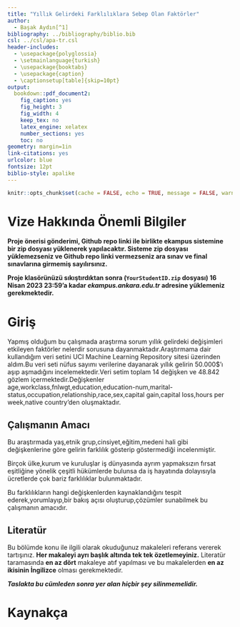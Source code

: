 ```yaml
---
title: "Yıllık Gelirdeki Farklılıklara Sebep Olan Faktörler"
author: 
  - Başak Aydın[^1]
bibliography: ../bibliography/biblio.bib
csl: ../csl/apa-tr.csl
header-includes:
  - \usepackage{polyglossia}
  - \setmainlanguage{turkish}
  - \usepackage{booktabs}
  - \usepackage{caption} 
  - \captionsetup[table]{skip=10pt}
output:
  bookdown::pdf_document2:
    fig_caption: yes
    fig_height: 3
    fig_width: 4
    keep_tex: no
    latex_engine: xelatex
    number_sections: yes
    toc: no
geometry: margin=1in
link-citations: yes
urlcolor: blue
fontsize: 12pt
biblio-style: apalike
---
```

```r
knitr::opts_chunk$set(cache = FALSE, echo = TRUE, message = FALSE, warning = FALSE)
```

<!-- ======================================================================= -->
<!-- ============================== NOTLAR ================================= -->
<!-- ======================================================================= -->
[^1]: 21080560, [Github Repo](https://github.com/basakaaydin/arasinavodevi)

# Vize Hakkında Önemli Bilgiler

\colorbox{BurntOrange}{GITHUB REPO BAĞLANTINIZI BU DOSYANIN 35. SATIRINA YAZINIZ!}

**Proje önerisi gönderimi, Github repo linki ile birlikte ekampus sistemine bir zip dosyası yüklenerek yapılacaktır. Sisteme zip dosyası yüklemezseniz ve Github repo linki vermezseniz ara sınav ve final sınavlarına girmemiş sayılırsınız.**

**Proje klasörünüzü sıkıştırdıktan sonra (`YourStudentID.zip` dosyası) 16 Nisan 2023 23:59'a kadar *ekampus.ankara.edu.tr* adresine yüklemeniz gerekmektedir.**

\colorbox{WildStrawberry}{Daha fazla bilgi için proje klasöründeki README.md dosyasını okuyunuz.}

# Giriş
 Yapmış olduğum bu çalışmada araştırma sorum yıllık gelirdeki değişimleri etkileyen faktörler nelerdir sorusuna dayanmaktadır.Araştırmama dair kullandığım veri setini UCI Machine Learning Repository sitesi üzerinden aldım.Bu veri seti nüfus sayımı verilerine dayanarak yıllık gelirin 50.000$'ı aşıp aşmadığını incelemektedir.Veri setim toplam 14 değişken ve 48.842 gözlem içermektedir.Değişkenler age,workclass,fnlwgt,education,education-num,marital-status,occupation,relationship,race,sex,capital gain,capital loss,hours per week,native country'den oluşmaktadır. 


## Çalışmanın Amacı
 Bu araştırmada yaş,etnik grup,cinsiyet,eğitim,medeni hali gibi değişkenlerine göre gelirin farklılık gösterip göstermediği incelenmiştir.
 
 Birçok ülke,kurum ve kuruluşlar iş dünyasında ayrım yapmaksızın fırsat eşitliğine yönelik çeşitli hükümlerde bulunsa da iş hayatında dolayısıyla ücretlerde çok bariz farklılıklar bulunmaktadır.
 
 Bu farklılıkların hangi değişkenlerden kaynaklandığını tespit ederek,yorumlayıp,bir bakış açısı oluşturup,çözümler sunabilmek bu çalışmanın amacıdır.


## Literatür 
Bu bölümde konu ile ilgili olarak okuduğunuz makaleleri referans vererek tartışınız. **Her makaleyi ayrı başlık altında tek tek özetlemeyiniz.** Literatür taramasında **en az dört** makaleye atıf yapılması ve bu makalelerden **en az ikisinin İngilizce** olması gerekmektedir.


**_Taslakta bu cümleden sonra yer alan hiçbir şey silinmemelidir._**

\newpage
# Kaynakça {#references}
<div id="refs"></div>

